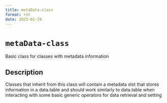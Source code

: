 ```yaml
--- 
title: metaData-class 
format: rst 
date: 2023-01-19 
--- 
```

# `metaData-class`

Basic class for classes with metadata information


## Description

Classes that inherit from this class will contain a metadata slot that stores
 information in a data.table and should work similarly to data.table when interacting
 with some basic generic operators for data retrieval and setting


